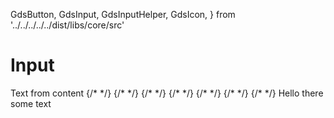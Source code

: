   GdsButton,
  GdsInput,
  GdsInputHelper,
  GdsIcon,
} from '../../../../../dist/libs/core/src'

<Meta title="Components/Input/Text" />

# Input

<gds-main>
  <div>
    <gds-input placeholder="I act as placeholder" data-badge="EUR">
      <gds-icon name="calendar" slot="lead"></gds-icon>
      <gds-icon name="x" slot="trail"></gds-icon>
      <gds-icon name="info" slot="help"></gds-icon>
      Text from content
      <gds-input-helper slot="helper" data-tooltip="Tooltip content">
        <gds-icon name="info" slot="action"></gds-icon>
        {/* <gds-badge content="test"></gds-badge> */}
        {/* <gds-badge content="test"></gds-badge> */}
        {/* <gds-badge content="test"></gds-badge> */}
        {/* <gds-badge content="test"></gds-badge> */}
        {/* <gds-badge content="test"></gds-badge> */}
        {/* <gds-badge content="test"></gds-badge> */}
        {/* <gds-badge content="test"></gds-badge> */}
        Hello there some text
      </gds-input-helper>
    </gds-input>

  </div>
</gds-main>
